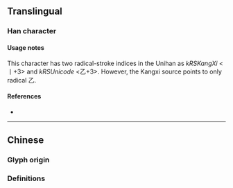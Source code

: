 {{character info/new}}
{{also|書}}
==Translingual==
{{stroke order|strokes=4}}

===Han character===
{{Han char|rn=5|rad=乙|as=3|sn=4|four=5302|canj=IDS|ids=}}

====Usage notes====
This character has two radical-stroke indices in the Unihan as ''kRSKangXi'' <丨+3> and ''kRSUnicode'' <乙+3>. However, the Kangxi source points to only radical 乙.

====References====
* {{Han ref|kx=0084.071|hdz=10052.050|uh=4E66|ud=20070}}

----

==Chinese==
===Glyph origin===
{{Han simp|書}}

===Definitions===
{{zh-see|書}}